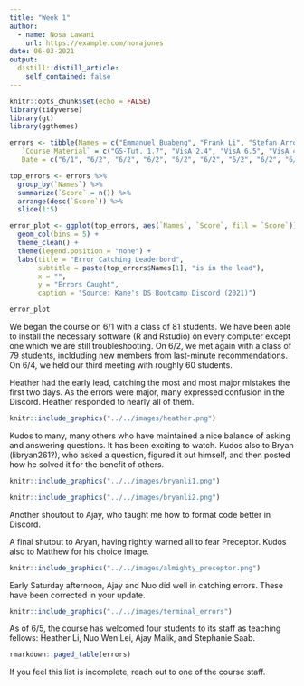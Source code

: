 ```yaml
---
title: "Week 1"
author:
  - name: Nosa Lawani
    url: https://example.com/norajones
date: 06-03-2021
output:
  distill::distill_article:
    self_contained: false
---
```


<style type="text/css">
.main-container {
  max-width: 1800px;
  margin-left: auto;
  margin-right: auto;
}
</style>

```r
knitr::opts_chunk$set(echo = FALSE)
library(tidyverse)
library(gt)
library(ggthemes)
```

```r
errors <- tibble(Names = c("Emmanuel Buabeng", "Frank Li", "Stefan Arroyo-Cottier", "Frank Li", "Heather Li", "Heather Li", "Heather Li", "Ajay Malik", "Nuo Wen Lei", "Nuo Wen Lei", "Gabriel You", "Frank Li", "Yile Choi", "Daniel Wang", "Daniel Wang", "Fahim Ahmed", "Khush Makadia", "Ajay Malik", "Nuo Wen Lei", "Nuo Wen Lei", "Nuo Wen Lei", "Nuo Wen Lei", "Ajay Malik"),
   `Course Material` = c("GS-Tut. 1.7", "VisA 2.4", "VisA 6.5", "VisA 4.3", "VisB 2.6", "VisB 5.6", "VisB 3.2", "Tools-Tex.", "Vis C 2.3", "VisC 5.2", "VisC 5.6", "VisC 3.5", "VisA 3.5", "VisC 5.7", "VisC 4", "GS-Tut. 1", "VisC 7.8", "Term 2.5", "Term 3.3",  "Term 3.13", "Term 3.4", "Term 4.7", "Term 4.2" ),
   Date = c("6/1", "6/2", "6/2", "6/2", "6/2", "6/2", "6/2", "6/2", "6/3", "6/3", "6/3", "6/3", "6/3", "6/3", "6/3", "6/3", "6/3", "6/5", "6/5", "6/5", "6/5", "6/5", "6/5"))
```

```r
top_errors <- errors %>% 
  group_by(`Names`) %>% 
  summarize(`Score` = n()) %>% 
  arrange(desc(`Score`)) %>% 
  slice(1:5) 

error_plot <- ggplot(top_errors, aes(`Names`, `Score`, fill = `Score`)) + 
  geom_col(bins = 5) +
  theme_clean() +
  theme(legend.position = "none") +
  labs(title = "Error Catching Leaderbord", 
       subtitle = paste(top_errors$Names[1], "is in the lead"),
       x = "", 
       y = "Errors Caught", 
       caption = "Source: Kane's DS Bootcamp Discord (2021)")

error_plot
```

We began the course on 6/1 with a class of 81 students. We have been able to install the necessary software (R and Rstudio) on every computer except one which we are still troubleshooting. On 6/2, we met again with a class of 79 students, inclduding new members from last-minute recommendations. On 6/4, we held our third meeting with roughly 60 students.

Heather had the early lead, catching the most and most major mistakes the first two days. As the errors were major, many expressed confusion in the Discord. Heather responded to nearly all of them. 

```r
knitr::include_graphics("../../images/heather.png")
```

Kudos to many, many others who have maintained a nice balance of asking and answering questions. It has been exciting to watch. Kudos also to Bryan (libryan261?), who asked a question, figured it out himself, and then posted how he solved it for the benefit of others. 

```r
knitr::include_graphics("../../images/bryanli1.png") 
```
```r
knitr::include_graphics("../../images/bryanli2.png") 
```

Another shoutout to Ajay, who taught me how to format code better in Discord. 

A final shutout to Aryan, having rightly warned all to fear Preceptor. Kudos also to Matthew for his choice image.

```r
knitr::include_graphics("../../images/almighty_preceptor.png")
```

Early Saturday afternoon, Ajay and Nuo did well in catching errors. These have been corrected in your update.

```r
knitr::include_graphics("../../images/terminal_errors") 
```

As of 6/5, the course has welcomed four students to its staff as teaching fellows: Heather Li, Nuo Wen Lei, Ajay Malik, and Stephanie Saab.

```r
rmarkdown::paged_table(errors)
```

If you feel this list is incomplete, reach out to one of the course staff. 
